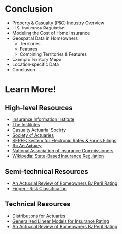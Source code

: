# Conclusion {background-color="#A1D6F4"}

- Property & Casualty (P&C) Industry Overview
- U.S. Insurance Regulation
- Modeling the Cost of Home Insurance
- Geospatial Data in Homeowners
  - Territories
  - Features
  - Combining Territories & Features
- Example Territory Maps
- Location-specific Data
- Conclusion

# Learn More! {background-color="#A1D6F4"}

## High-level Resources {background-color="#A1D6F4"}

-   [Insurance Information Institute](https://www.iii.org/)
-   [The Institutes](https://web.theinstitutes.org/)
-   [Casualty Actuarial Society](https://www.casact.org/)
-   [Society of Actuaries](https://www.soa.org/)
-   [SERFF: System for Electronic Rates & Forms Filings](https://www.serff.com/)
-   [Be An Actuary](https://www.beanactuary.org/)
-   [National Association of Insurance Commissioners](https://content.naic.org/)
-   [Wikipedia: State-Based Insurance Regulation](https://en.wikipedia.org/wiki/Insurance_regulatory_law#State-based_insurance_regulation)

## Semi-technical Resources {background-color="#A1D6F4"}

-   [An Actuarial Review of Homeowners By Peril Rating](https://ar.casact.org/an-actuarial-review-of-homeowners-by-peril-rating/)
-   [Finger - Risk Classification](https://www.casact.org/abstract/risk-classification-chapter-6)

## Technical Resources {background-color="#A1D6F4"}

-   [Distributions for Actuaries](https://www.casact.org/sites/default/files/2021-02/02-Bahnemann.pdf)
-   [Generalized Linear Models for Insurance Rating](https://www.casact.org/sites/default/files/2021-01/05-Goldburd-Khare-Tevet.pdf)
-   [An Actuarial Review of Homeowners By Peril Rating](https://ar.casact.org/an-actuarial-review-of-homeowners-by-peril-rating/)
